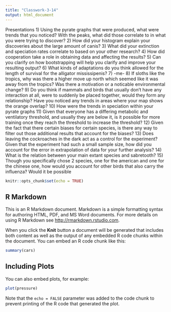 ```yaml
---
title: "Classwork-3-14"
output: html_document
---
```

Presentations 
1) Using the pyrate graphs that were produced, what were trends that you noticed? 
With the peaks, what did those correlate to in what you were trying to discover?
2) How did your histogram explain your discoveries about the large amount of canis?
3) What did your extinction and speciation rates correlate to based on your other research?
4) How did cooperation take a role in obtaining data and affecting the results?
5) Can you clarify on how bootstrapping will help you clarify and improve your resulting output?
6) What kinds of adaptations do you think allowed for the length of survival for the alligator mississipenis? 
7) -me-
8) If sloths like the tropics, why was there a higher move up north which seemed like it was away from the tropics? Was there a motivation or a noticable environmental change?
9) Do you think if mammals and birds that usually don't have any interaction at all, were to suddenly be placed together, would they form any relationship? Have you noticed any trends in areas where your map shows the orange overlap?
10) How were the trends in speciation within your pyrate graphs 
11) Given that everyone has a differing metabolic and ventilatory threshold, and usually they are below it, is it possible for more training once they reach the threshold to increase the threshold?
12) Given the fact that there certain biases for certain species, is there any way to filter out those additional results that account for the biases?
13) Does leaving the cockroaches in the dark act as a control for the experiment? Given that the experiment had such a small sample size, how did you account for the error in extrapolation of data for your further analysis?
14) What is the relation between your main extant species and sabretooth?
15) Though you specifically chose 2 species, one for the american and one for the chinese one, how would you account for other birds that also carry the influenza? Would it be possible 



```r
knitr::opts_chunk$set(echo = TRUE)
```

## R Markdown

This is an R Markdown document. Markdown is a simple formatting syntax for authoring HTML, PDF, and MS Word documents. For more details on using R Markdown see <http://rmarkdown.rstudio.com>.

When you click the **Knit** button a document will be generated that includes both content as well as the output of any embedded R code chunks within the document. You can embed an R code chunk like this:

```r
summary(cars)
```

## Including Plots

You can also embed plots, for example:

```r
plot(pressure)
```

Note that the `echo = FALSE` parameter was added to the code chunk to prevent printing of the R code that generated the plot.
